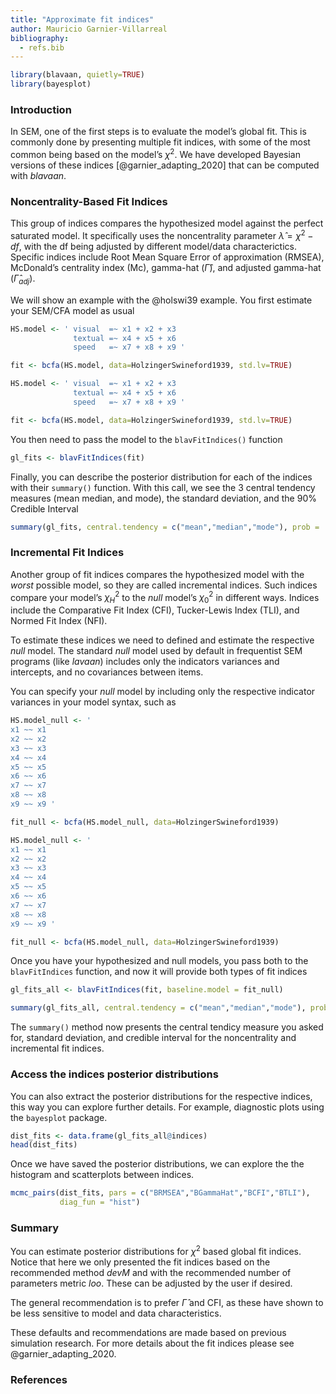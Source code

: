 ```yaml
---
title: "Approximate fit indices"
author: Mauricio Garnier-Villarreal
bibliography:
  - refs.bib
---
```


```r
library(blavaan, quietly=TRUE)
library(bayesplot)
```


### Introduction
In SEM, one of the first steps is to evaluate the model's global fit. This is commonly done by presenting multiple fit indices, with some of the most common being based on the model's $\chi^2$. We have developed Bayesian versions of these indices [@garnier_adapting_2020] that can be computed with *blavaan*.

### Noncentrality-Based Fit Indices

This group of indices compares the hypothesized model against the perfect saturated model. It specifically uses the noncentrality parameter $\hat{\lambda} = \chi^2 - df$, with the df being adjusted by different model/data characterictics.
Specific indices include Root Mean Square Error of approximation (RMSEA), McDonald’s centrality index (Mc), gamma-hat ($\hat{\Gamma}$), and adjusted gamma-hat ($\hat{\Gamma}_{adj}$).

We will show an example with the @holswi39 example. You first estimate your SEM/CFA model as usual

```r
HS.model <- ' visual  =~ x1 + x2 + x3
              textual =~ x4 + x5 + x6
              speed   =~ x7 + x8 + x9 '

fit <- bcfa(HS.model, data=HolzingerSwineford1939, std.lv=TRUE)
```

```r
HS.model <- ' visual  =~ x1 + x2 + x3
              textual =~ x4 + x5 + x6
              speed   =~ x7 + x8 + x9 '

fit <- bcfa(HS.model, data=HolzingerSwineford1939, std.lv=TRUE)
```


You then need to pass the model to the ```blavFitIndices()``` function

```r
gl_fits <- blavFitIndices(fit)
```

Finally, you can describe the posterior distribution for each of the indices with their ```summary()``` function. With this call, we see the 3 central tendency measures (mean median, and mode), the standard deviation, and the 90% Credible Interval 

```r
summary(gl_fits, central.tendency = c("mean","median","mode"), prob = .90)
```

### Incremental Fit Indices

Another group of fit indices compares the hypothesized model with the *worst* possible model, so they are called incremental indices. Such indices compare your model's $\chi^2_H$ to the *null* model's $\chi^2_0$ in different ways. Indices include the Comparative Fit Index (CFI), Tucker-Lewis Index (TLI), and Normed Fit Index (NFI). 

To estimate these indices we need to defined and estimate the respective *null* model. The standard *null* model used by default in frequentist SEM programs (like *lavaan*) includes only the indicators variances and intercepts, and no covariances between items. 

You can specify your *null* model by including only the respective indicator variances in your model syntax, such as

```r
HS.model_null <- '
x1 ~~ x1 
x2 ~~ x2 
x3 ~~ x3
x4 ~~ x4
x5 ~~ x5
x6 ~~ x6
x7 ~~ x7
x8 ~~ x8
x9 ~~ x9 '

fit_null <- bcfa(HS.model_null, data=HolzingerSwineford1939)
```

```r
HS.model_null <- '
x1 ~~ x1 
x2 ~~ x2 
x3 ~~ x3
x4 ~~ x4
x5 ~~ x5
x6 ~~ x6
x7 ~~ x7
x8 ~~ x8
x9 ~~ x9 '

fit_null <- bcfa(HS.model_null, data=HolzingerSwineford1939)
```


Once you have your hypothesized and null models, you pass both to the ```blavFitIndices``` function, and now it will provide both types of fit indices

```r
gl_fits_all <- blavFitIndices(fit, baseline.model = fit_null)

summary(gl_fits_all, central.tendency = c("mean","median","mode"), prob = .90)
```

The ```summary()``` method now presents the central tendicy measure you asked for, standard deviation, and credible interval for the noncentrality and incremental fit indices. 

### Access the indices posterior distributions

You can also extract the posterior distributions for the respective indices, this way you can explore further details. For example, diagnostic plots using the ```bayesplot``` package.

```r
dist_fits <- data.frame(gl_fits_all@indices)
head(dist_fits)
```

Once we have saved the posterior distributions, we can explore the the histogram and scatterplots between indices.

```r
mcmc_pairs(dist_fits, pars = c("BRMSEA","BGammaHat","BCFI","BTLI"),
           diag_fun = "hist")
```


### Summary

You can estimate posterior distributions for $\chi^2$ based global fit indices. Notice that here we only presented the fit indices based on the recommended method *devM* and with the recommended number of parameters metric *loo*. These can be adjusted by the user if desired. 

The general recommendation is to prefer $\hat{\Gamma}$ and CFI, as these have shown to be less sensitive to model and data characteristics. 

These defaults and recommendations are made based on previous simulation research. For more details about the fit indices please see @garnier_adapting_2020.

### References

